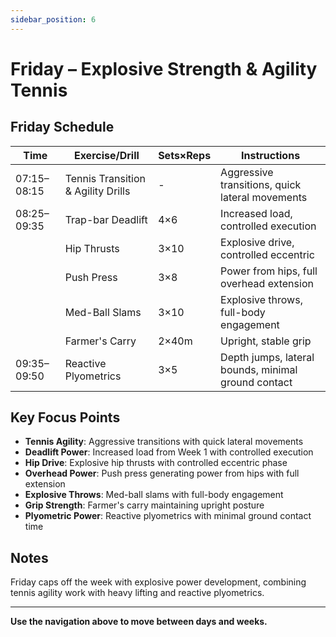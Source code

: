 ```yaml
---
sidebar_position: 6
---
```



<WorkoutNav weekNumber={2} />

# Friday – Explosive Strength & Agility Tennis

## Friday Schedule

| Time | Exercise/Drill | Sets×Reps | Instructions |
|------|---------------|-----------|--------------|
| 07:15–08:15 | Tennis Transition & Agility Drills | - | Aggressive transitions, quick lateral movements |
| 08:25–09:35 | Trap-bar Deadlift | 4×6 | Increased load, controlled execution |
| | Hip Thrusts | 3×10 | Explosive drive, controlled eccentric |
| | Push Press | 3×8 | Power from hips, full overhead extension |
| | Med-Ball Slams | 3×10 | Explosive throws, full-body engagement |
| | Farmer's Carry | 2×40m | Upright, stable grip |
| 09:35–09:50 | Reactive Plyometrics | 3×5 | Depth jumps, lateral bounds, minimal ground contact |

## Key Focus Points

- **Tennis Agility**: Aggressive transitions with quick lateral movements
- **Deadlift Power**: Increased load from Week 1 with controlled execution
- **Hip Drive**: Explosive hip thrusts with controlled eccentric phase
- **Overhead Power**: Push press generating power from hips with full extension
- **Explosive Throws**: Med-ball slams with full-body engagement
- **Grip Strength**: Farmer's carry maintaining upright posture
- **Plyometric Power**: Reactive plyometrics with minimal ground contact time

## Notes

Friday caps off the week with explosive power development, combining tennis agility work with heavy lifting and reactive plyometrics.

---

**Use the navigation above to move between days and weeks.**
